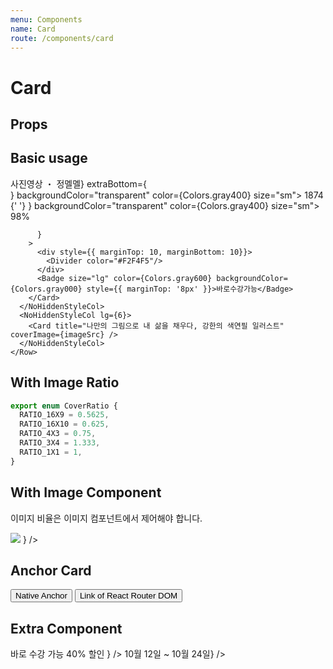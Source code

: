 ```yaml
---
menu: Components
name: Card
route: /components/card
---
```



# Card

## Props

<Props of={Card} />

## Basic usage

<Playground>
  <Grid>
    <Row>
      <NoHiddenStyleCol lg={6}>
        <Card
          title="카드 타이틀 두 줄 까지만 허용합니다 두 줄 넘어가면 말 줄임표가 생깁니다 카드 타이틀 두 줄 까지만 허용합니다 두 줄 넘어가면 말 줄임표가 생깁니다"
          coverImage={imageSrc}
          extraTop={<Caption1 fontWeight={600} color={Colors.gray900}>사진영상 ・ 정멜멜</Caption1>}
          extraBottom={
            <div style={{ marginLeft: '-4px', lineHeight: '0' }}>
              <Badge icon={<Icon.Heart fillColor={Colors.gray400} />} backgroundColor="transparent" color={Colors.gray400} size="sm">
                1874
              </Badge>
              {' '} 
              <Badge icon={<Icon.Like fillColor={Colors.gray400} />} backgroundColor="transparent" color={Colors.gray400} size="sm">
                98%
              </Badge>
            </div>
              
          }
        >
          <div style={{ marginTop: 10, marginBottom: 10}}>
            <Divider color="#F2F4F5"/>
          </div>
          <Badge size="lg" color={Colors.gray600} backgroundColor={Colors.gray000} style={{ marginTop: '8px' }}>바로수강가능</Badge>
        </Card>
      </NoHiddenStyleCol>
      <NoHiddenStyleCol lg={6}>
        <Card title="나만의 그림으로 내 삶을 채우다, 강한의 색연필 일러스트" coverImage={imageSrc} />
      </NoHiddenStyleCol>
    </Row>
  </Grid>
</Playground>

## With Image Ratio

```ts
export enum CoverRatio {
  RATIO_16X9 = 0.5625,
  RATIO_16X10 = 0.625,
  RATIO_4X3 = 0.75,
  RATIO_3X4 = 1.333,
  RATIO_1X1 = 1,
}
```

<Playground>
  <Grid>
    <Row>
      <NoHiddenStyleCol lg={6}>
        <Card title="아이패드 드로잉" coverImageRatio={CoverRatio.RATIO_16X9} coverImage={imageSrc} />
      </NoHiddenStyleCol>
      <NoHiddenStyleCol lg={6}>
        <Card title="아이패드 드로잉" coverImageRatio={CoverRatio.RATIO_1X1} coverImage={imageSrc} />
      </NoHiddenStyleCol>
    </Row>
  </Grid>
</Playground>

## With Image Component

이미지 비율은 이미지 컴포넌트에서 제어해야 합니다.

<Playground>
  <Grid>
    <Row>
      <NoHiddenStyleCol lg={8}>
        <Card
          title="아이패드 드로잉"
          coverImage={
            <div style={{ overflow: 'hidden' }}>
              <img src={imageSrc} style={{ display: 'block', objectFit: 'cover' }} />
            </div>
          }
        />
      </NoHiddenStyleCol>
    </Row>
  </Grid>
</Playground>

## Anchor Card

<Playground>
  <Grid>
    <Row>
      <NoHiddenStyleCol lg={6}>
        <Card title="아이패드 드로잉" coverImage={imageSrc} to={'/'} external>
          <Button style={{ marginTop: '24px' }}>Native Anchor</Button>
        </Card>
      </NoHiddenStyleCol>
      <NoHiddenStyleCol lg={6}>
        <Card title="아이패드 드로잉" coverImage={imageSrc} href={'/'} external>
          <Button style={{ marginTop: '24px' }}>Link of React Router DOM</Button>
        </Card>
      </NoHiddenStyleCol>
    </Row>
  </Grid>
</Playground>

## Extra Component

<Playground>
  <Grid>
    <Row>
      <NoHiddenStyleCol lg={6}>
        <Card
          title="아이패드 드로잉"
          coverImage={imageSrc}
          to={'/'}
          exernal
          extraTop={
            <div style={{ lineHeight: '0' }}>
              <Caption1 style={{ display: 'inline-block' }} fontWeight={'Bold'}>
                바로 수강 가능
              </Caption1>
              <Caption1
                style={{ display: 'inline-block', marginLeft: '11px' }}
                fontWeight={'Bold'}
                color={Colors.orange700}
              >
                40% 할인
              </Caption1>
            </div>
          }
        />
      </NoHiddenStyleCol>
      <NoHiddenStyleCol lg={6}>
        <Card
          title="아이패드 드로잉"
          coverImage={imageSrc}
          to={'/'}
          exernal
          extraBottom={<Caption1 color={Colors.gray400}>10월 12일 ~ 10월 24일</Caption1>}
        />
      </NoHiddenStyleCol>
    </Row>
  </Grid>
</Playground>
